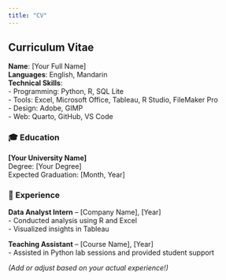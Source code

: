 ```yaml
---
title: "CV"
---
```


## Curriculum Vitae

**Name**: [Your Full Name]  
**Languages**: English, Mandarin  
**Technical Skills**:  
- Programming: Python, R, SQL Lite  
- Tools: Excel, Microsoft Office, Tableau, R Studio, FileMaker Pro  
- Design: Adobe, GIMP  
- Web: Quarto, GitHub, VS Code  

### 🎓 Education
**[Your University Name]**  
Degree: [Your Degree]  
Expected Graduation: [Month, Year]  

### 💼 Experience
**Data Analyst Intern** – [Company Name], [Year]  
- Conducted analysis using R and Excel  
- Visualized insights in Tableau  

**Teaching Assistant** – [Course Name], [Year]  
- Assisted in Python lab sessions and provided student support

_(Add or adjust based on your actual experience!)_
